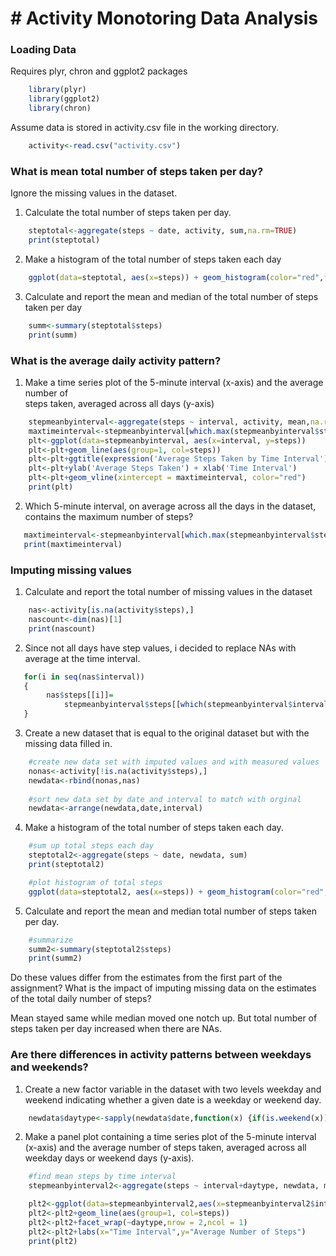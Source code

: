 #                  Activity Monotoring Data Analysis
================================================================================

### Loading Data

Requires plyr, chron and ggplot2 packages

```r
    library(plyr)
    library(ggplot2)
    library(chron)
```

Assume data is stored in activity.csv file in the working directory.

```r
    activity<-read.csv("activity.csv")
```

### What is mean total number of steps taken per day?

Ignore the missing values in the dataset.

1. Calculate the total number of steps taken per day.

```r
    steptotal<-aggregate(steps ~ date, activity, sum,na.rm=TRUE)
    print(steptotal)
```

2. Make a histogram of the total number of steps taken each day

```r
    ggplot(data=steptotal, aes(x=steps)) + geom_histogram(color="red",fill="blue",binwidth = 2000) 
```

3. Calculate and report the mean and median of the total number of steps taken per day

```r
    summ<-summary(steptotal$steps)
    print(summ)
```

### What is the average daily activity pattern?

1. Make a time series plot of the 5-minute interval (x-axis) and the average number of  
   steps taken, averaged across all days (y-axis)
   
```r
    stepmeanbyinterval<-aggregate(steps ~ interval, activity, mean,na.rm=TRUE)
    maxtimeinterval<-stepmeanbyinterval[which.max(stepmeanbyinterval$steps),1]
    plt<-ggplot(data=stepmeanbyinterval, aes(x=interval, y=steps))  
    plt<-plt+geom_line(aes(group=1, col=steps))
    plt<-plt+ggtitle(expression('Average Steps Taken by Time Interval')) 
    plt<-plt+ylab('Average Steps Taken') + xlab('Time Interval') 
    plt<-plt+geom_vline(xintercept = maxtimeinterval, color="red")
    print(plt)
```

2. Which 5-minute interval, on average across all the days in the dataset, contains the maximum number of steps?

```r
   maxtimeinterval<-stepmeanbyinterval[which.max(stepmeanbyinterval$steps),1]
   print(maxtimeinterval)
```

### Imputing missing values

1. Calculate and report the total number of missing values in the dataset

```r
    nas<-activity[is.na(activity$steps),]
    nascount<-dim(nas)[1]
    print(nascount)
```

2. Since not all days have step values, i decided to replace NAs with average at the time interval.

```r
   for(i in seq(nas$interval))
   {
        nas$steps[[i]]=
            stepmeanbyinterval$steps[[which(stepmeanbyinterval$interval==nas$interval[[i]])]]
   }
```

3. Create a new dataset that is equal to the original dataset but with the missing data filled in.

```r
    #create new data set with imputed values and with measured values
    nonas<-activity[!is.na(activity$steps),]
    newdata<-rbind(nonas,nas)
    
    #sort new data set by date and interval to match with orginal
    newdata<-arrange(newdata,date,interval)
```

4. Make a histogram of the total number of steps taken each day.

```r
    #sum up total steps each day
    steptotal2<-aggregate(steps ~ date, newdata, sum)
    print(steptotal2)
```

```r
    #plot histogram of total steps 
    ggplot(data=steptotal2, aes(x=steps)) + geom_histogram(color="red",fill="blue",binwidth = 2000)
```

5. Calculate and report the mean and median total number of steps taken per day.

```r
    #summarize
    summ2<-summary(steptotal2$steps)
    print(summ2)
```

Do these values differ from the estimates from the first part of the assignment? 
What is the impact of imputing missing data on the estimates of the total daily number of steps?

Mean stayed same while median moved one notch up. But total number of steps taken per day increased when there are NAs.

### Are there differences in activity patterns between weekdays and weekends?

1. Create a new factor variable in the dataset with two levels weekday and weekend indicating whether
a given date is a weekday or weekend day.

```r
    newdata$daytype<-sapply(newdata$date,function(x) {if(is.weekend(x)) "Weekend" else "Weekday"})
```

2. Make a panel plot containing a time series plot of the 5-minute interval (x-axis) and the average number of steps taken, averaged across all weekday days or weekend days (y-axis).

```r
    #find mean steps by time interval 
    stepmeanbyinterval2<-aggregate(steps ~ interval+daytype, newdata, mean)

    plt2<-ggplot(data=stepmeanbyinterval2,aes(x=stepmeanbyinterval2$interval,y=stepmeanbyinterval2$steps))
    plt2<-plt2+geom_line(aes(group=1, col=steps)) 
    plt2<-plt2+facet_wrap(~daytype,nrow = 2,ncol = 1) 
    plt2<-plt2+labs(x="Time Interval",y="Average Number of Steps")
    print(plt2)
```

